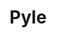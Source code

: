 
# Pyle
<ProjectDetails
  floatRight
  region="Crownlands"
  house="House Pyle"
  type="Castle"
  status="Completed"
  warp="/warp pyle"
  projectLead="Luk_emAn"
  dateStarted="2019-12-26T08:00:00+00:00"
  dateCompleted="2019-12-26T08:00:00+00:00"
/>
